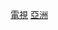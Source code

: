 {{Catnav|頁面分類|社会|文化|各國文化|各國電視}}
{{Catnav|頁面分類|社会|媒体|各國媒體|馬來西亞媒體}}
{{Catnav|頁面分類|休閒|娱乐|电视|各國電視}}
{{Commonscat|Television of Malaysia}}

[[Category:馬來西亞媒體|電視]]
[[Category:各國電視|亞洲]]